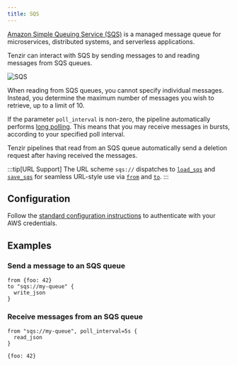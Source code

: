 ```yaml
---
title: SQS
---
```


[Amazon Simple Queuing Service (SQS)](https://aws.amazon.com/sqs/) is a managed
message queue for microservices, distributed systems, and serverless
applications.

Tenzir can interact with SQS by sending messages to and reading messages from
SQS queues.

![SQS](sqs.svg)

When reading from SQS queues, you cannot specify individual messages. Instead,
you determine the maximum number of messages you wish to retrieve, up to a limit
of 10.

If the parameter `poll_interval` is non-zero, the pipeline automatically
performs [long
polling](https://docs.aws.amazon.com/AWSSimpleQueueService/latest/SQSDeveloperGuide/sqs-short-and-long-polling.html).
This means that you may receive messages in bursts, according to your specified
poll interval.

Tenzir pipelines that read from an SQS queue automatically send a deletion
request after having received the messages.

:::tip[URL Support]
The URL scheme `sqs://` dispatches to
[`load_sqs`](../../../tql2/operators/load_sqs.md) and
[`save_sqs`](../../../tql2/operators/save_sqs.md) for seamless URL-style use via
[`from`](../../../tql2/operators/from.md) and
[`to`](../../../tql2/operators/to.md).
:::

## Configuration

Follow the [standard configuration instructions](../s3.md) to authenticate
with your AWS credentials.

## Examples

### Send a message to an SQS queue

```tql
from {foo: 42}
to "sqs://my-queue" {
  write_json
}
```

### Receive messages from an SQS queue

```tql
from "sqs://my-queue", poll_interval=5s {
  read_json
}
```

```tql
{foo: 42}
```
